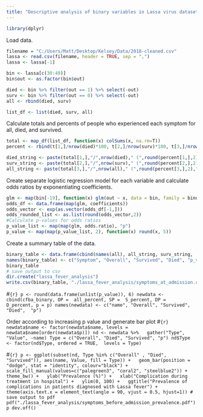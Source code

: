 ---
title: "Descriptive analysis of binary variables in Lassa virus dataset"
---

```{r}
library(dplyr)
```

Load data. 
```{r}
filename = "C:/Users/Matt/Desktop/Kelsey/Data/2018-cleaned.csv"
lassa <- read.csv(filename, header = TRUE, sep = ",")
lassa <- lassa[-1]

bin <- lassa[c(30:49)]
bin$out <- as.factor(bin$out)

died <- bin %>% filter(out == 1) %>% select(-out)
surv <- bin %>% filter(out == 0) %>% select(-out)
all <- rbind(died, surv)

list_df <- list(died, surv, all) 
```

Calculate totals and percents of people who experienced each symptom for all, died, and survived.
```{r}
total <- map_df(list_df, function(x) colSums(x, na.rm=T))
percent <- rbind(t[1,]/nrow(died)*100, t[2,]/nrow(surv)*100, t[3,]/nrow(all)*100)

died_string <- paste(total[1,],"/",nrow(died)," (",round(percent[1,],2),"%)", sep="")
surv_string <- paste(total[2,],"/",nrow(surv)," (",round(percent[2,],2),"%)", sep="")
all_string <- paste(total[3,],"/",nrow(all)," (",round(percent[3,],2),"%)", sep="")
```


Create separate logistic regression model for each variable and calculate odds ratios by exponentiating coefficients.
```{r}
glm <- map(bin[-19], function(x) glm(out ~ x, data = bin, family = binomial))
odds_df <- data.frame(map(glm, coefficients))
odds_vector <- exp(as.vector(odds_df[-1,]))
odds_rounded_list <- as.list(round(odds_vector,2))
#Calculate p-values for odds ratios
p_value_list <- map(map(glm, odds.ratio), "p")
p_value <- map(map(p_value_list, 2), function(x) round(x, 5))
```

Create a summary table of the data.

```{r}
binary_table <- data.frame(cbind(names(all), all_string, surv_string,  died_string, as.character(p_value), as.character(odds_rounded_list)))
names(binary_table) <- c("Symptom", "Overall", "Survived", "Died", "p_value", "odds_ratio") 
binary_table
# save output to csv
dir.create("lassa_fever_analysis")
write.csv(binary_table, "./lassa_fever_analysis/symptoms_at_admission.csv")
```

#```{r}
p <- round(data.frame(unlist(p_value)), 6)
newdata <- cbind(cfba_binary, OP =  all_percent, SP =  S_percent, DP =  D_percent, p = p)
names(newdata) <- c("name", "Overall", "Survived", "Died",  "p")
```

Order according to increasing p value and generate bar plot
#```{r}
newdata$name <- factor(newdata$name, levels = newdata$name[order(newdata$p)])
nd <- newdata %>%
  gather("Type", "Value", -name)
Type = c("Overall", "Died", "Survived", "p")
nd$Type <- factor(nd$Type, ordered = TRUE,  levels = Type)
```

#```{r}
p <- ggplot(subset(nd, Type %in% c("Overall" , "Died", "Survived")), aes(name, Value, fill = Type)) +
  geom_bar(position = "dodge", stat = "identity", colour="black") +
  scale_fill_manual(values=c("palegreen3", "coral2", "steelblue2")) +
  theme_bw() +
  ylab("Prevalence (%)") +
  xlab("Complication during treatment in hospital") +
  ylim(0, 100) +
  ggtitle("Prevalence of complications in patients diagnosed with Lassa fever") + 
  theme(axis.text.x = element_text(angle = 90, vjust = 0.5, hjust=1))
# save output to pdf
pdf("./lassa_fever_analysis/symptoms_before_admission_prevalence.pdf")
p
dev.off()
```